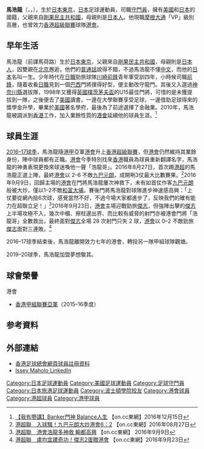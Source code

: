 {{Infobox football biography
| name            = 馬浩龍 <br> Issey Maholo
| image           = Issey Maholo.jpg
| fullname        = Issey Jose Maholo
| nickname        = 浩龍哥、一生
| birth_date      = {{birth date and age|1985|3|24}}
| birth_place     = [[日本|日本]]，[[東京|東京]]
| height          = {{height|m=1.80}}
| position        = [[守門員|守門員]]
| currentclub     = 
| clubnumber      = 
| youthyears1     = 1994–2003
| youthclubs1     = [[川崎前鋒|川崎前鋒]]
| youthyears2     = 2003–2006
| youthclubs2     = [[波士頓學院|波士頓學院]]
| years1 = 2006
| clubs1 = {{link-en|大洋城男爵|Ocean City Nor'easters}}
| caps1  = 8
| goals1 = 0
| years2 = 2010–2017
| clubs2 = [[香港足球會|港會]]
| caps2  = 93
| goals2 = 0
| years3 = 2017–2018
| clubs3 = [[觀塘區足球會|觀塘]]
| caps3  = 7
| goals3 = 0
| years4= 2018-2019
| clubs4=  [[香港足球會|港會]]
| caps4 = 4
| goals4= 0
| years5 = 2019–2021
| clubs5= [[夢想駿其足球會|夢想駿其]]
| caps5=15
| goals5= 0
| nationalyears1 = 
| nationalteam1  = 
| nationalcaps1  = 
| nationalgoals1 =
| nationalyears2 = 
| nationalteam2  = 
| nationalcaps2  = 
| nationalgoals2 = 
| pcupdate = 
| ntupdate = 
}}

'''馬浩龍'''（{{lang-ja|'''マホロ一生'''<ref>{{cite web|title=第２回神奈川県ユースチャンピオンシップ　１回戦公式記録|url=http://www.kanagawa-fa.gr.jp/h_school/champion01/2001-1-2.PDF|accessdate=2016-11-27|language=ja}}</ref>}}，{{lang-en|'''Issey Jose Maholo'''}}，{{bd|1985年|3月24日}}），生於[[日本|日本]][[東京|東京]]，[[日本|日本]]足球運動員，司職[[守門員|守門員]]，擁有[[美國|美國]]和[[日本|日本]]的國籍，父親來自[[剛果民主共和國|剛果民主共和國]]，母親則是[[日本人|日本人]]。他現職[[摩根大通|摩根大通]]「VP」級別高層，也曾效力[[香港超級聯賽|香港超級聯賽]]球隊[[香港足球會|港會]]。

== 早年生活 ==
馬浩龍（前譯馬荷路）生於[[日本|日本]][[東京|東京]]，父親來自[[剛果民主共和國|剛果民主共和國]]，母親則是[[日本人|日本人]]，因雙親在[[北京|北京]]邂逅，他們的[[普通話|普通話]]說得不錯，不過馬浩龍不懂[[中文|中文]]，而他的[[日本|日本]]名叫一生。少年時代在[[日職|日職]]勁旅球隊[[川崎前鋒|川崎前鋒]]青年軍受訓四年，小時候司職[[前鋒|前鋒]]，隨着收看[[日職|日職]]見到一個[[巴西|巴西]]門將撲得好型，便主動改守龍門。其後又入選過[[神奈川縣|神奈川縣]]選拔隊，1998年又獲得[[英國|英國]][[樸茨茅夫|樸茨茅夫盃]]的U15最佳門將，可惜的是未獲提拔到一隊，之後便去了[[美國|美國]]讀書，一邊在大學聯賽享受足球，一邊借助足球得來的獎學金升學，畢業於[[美國|美國]]著名學府，最後為了前途選擇了金融業。2010年，馬浩龍被調派到[[香港|香港]]工作，加入業餘性質的[[港會|港會]]延續他的球員生涯。<ref>[http://hk.on.cc/hk/bkn/cnt/sport/20161215/bkn-20161215001728271-1215_00882_001.html 【我有嘢講】Banker門神 Balance人生] 【on.cc東網】2016年12月15日</ref> 

== 球員生涯 ==
[[2016–17年香港超級聯賽|2016–17球季]]，馬浩龍隨[[港甲|港甲]]亞軍[[香港足球會|港會]]升上[[香港超級聯賽|香港超級聯賽]]，但[[香港足球會|港會]]仍然維持其業餘身份，陣中球員都有正職。[[香港足球會|港會]]今季特別找來[[香港|香港]]職員為球員重新翻譯名字，馬浩龍的神勇表現更換來球迷喚他一聲「浩龍哥」。2016年8月27日，首次踢[[港超|港超]]的馬浩龍正選上陣，最終[[港會|港會]]以 2–6 不敵[[九巴元朗|九巴元朗]]，成開咧3仗最大比數賽果。<ref>[http://hk.on.cc/hk/bkn/cnt/sport/20160827/bkn-20160827192307286-0827_00882_001.html 港超聯　入球騷！九巴元朗大炒港會6：2] 【on.cc東網】2016年08月27日</ref>2016年9月9日，回歸主場的[[港會|港會]]在門將馬浩龍屢次神救下，未有如首仗作客[[九巴元朗|九巴元朗]]般被大炒，僅以1–2不敵[[和富大埔|和富大埔]]。賽後門將馬浩龍對球隊進步神速感高興：「上仗要從網內撿6次球，感覺當然不好，不過今場大家都進步了，反映我們的確有能力在超聯立足！」<ref>[http://hk.on.cc/hk/bkn/cnt/sport/20160909/bkn-20160909215117156-0909_00882_001.html 港超聯　港會浩龍多神救 輸都高興] 【on.cc東網】 2016年9月9日</ref>2016年9月23日，[[港會|港會]]主場迎戰勁旅[[傑志|傑志]]，但強陣出擊的[[傑志|傑志]]上半場攻極不入，幾次中楣、擦柱邊出界、而比較有威脅的射門亦被港會門將「浩龍哥」全數救出，最終面對[[傑志|傑志]]全場 28 次射門只失 2 球，[[港會|港會]]以 0–2 不敵勁旅[[傑志|傑志]]面對三連敗。<ref>[http://hk.on.cc/hk/bkn/cnt/sport/20160923/bkn-20160923215425271-0923_00882_001.html 港超聯　盧均宜建奇功！傑志2蛋贈港會] 【on.cc東網】2016年9月23日</ref>

2016–17球季結束後，馬浩龍離開效力七年的港會，轉投另一隊甲組球隊觀塘。

2019–20球季，馬浩龍加盟夢想駿其。

==球會榮譽==
;港會
* [[2015–16年香港甲組聯賽|香港甲組聯賽亞軍]]（2015–16季度）

==参考資料==
{{reflist}}

==外部連結==
* [https://www.hkfa.com/ch/club/15/detail?player=11003 香港足球總會網頁球員註冊資料]
* [https://www.linkedin.com/in/issey-maholo-78a3055 Issey Maholo LinkedIn]

{{晨曦體育會}}
{{DEFAULTSORT:Maholo,Issey Jose}} 
[[Category:日本足球運動員|Category:日本足球運動員]]
[[Category:美國足球運動員|Category:美國足球運動員]]
[[Category:足球守門員|Category:足球守門員]]
[[Category:日本旅港足球運動員|Category:日本旅港足球運動員]]
[[Category:波士頓學院校友|Category:波士頓學院校友]]
[[Category:港會球員|Category:港會球員]]
[[Category:港超球員|Category:港超球員]]
[[Category:港甲球員|Category:港甲球員]]